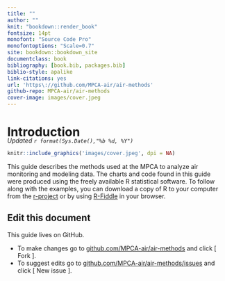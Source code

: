 ```yaml
--- 
title: ""
author: ""
knit: "bookdown::render_book"
fontsize: 14pt
monofont: "Source Code Pro"
monofontoptions: "Scale=0.7"
site: bookdown::bookdown_site
documentclass: book
bibliography: [book.bib, packages.bib]
biblio-style: apalike
link-citations: yes
url: 'https\://github.com/MPCA-air/air-methods'
github-repo: MPCA-air/air-methods  
cover-image: images/cover.jpeg 
---
```



# Introduction {-}
<div style= "margin-top: -25px;">
_Updated `r format(Sys.Date(),"%b %d, %Y")`_
</div>  
```r
knitr::include_graphics('images/cover.jpeg', dpi = NA)
```


This guide describes the methods used at the MPCA to analyze air monitoring and modeling data. The charts and code found in this guide were produced using the freely available R statistical software. To follow along with the examples, you can download a copy of R to your computer from the [r-project](https://cran.r-project.org/) or by using [R-Fiddle](http://www.r-fiddle.org/#/) in your browser. 


## Edit this document {-}
This guide lives on GitHub.  

- To make changes go to [github.com/MPCA-air/air-methods](https://github.com/MPCA-air/air-methods) and click [ Fork ].  
-  To suggest edits go to [github.com/MPCA-air/air-methods/issues](https://github.com/MPCA-air/air-methods/issues) and click [ New issue ].


        


